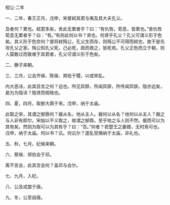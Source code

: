 

桓公·二年

一、二年，春王正月，戊申，宋督弒其君与夷及其大夫孔父。

及者何？累也。弒君多矣，舍此无累者乎？曰：“有仇牧，荀息，皆累也。”舍仇牧荀息无累者乎？曰：“有。”有则此何以书？贤也。何贤乎孔父？孔父可谓义形于色矣。其义形于色奈何？督将弒殇公，孔父生而存，则殇公不可得而弒也，故于是先攻孔父之家。殇公知孔父死，己必死，趋而救之，皆死焉。孔父正色而立于朝，则人莫敢过而致难于其君者，孔父可谓义形于色矣。

二、滕子来朝。

三、三月，公会齐侯、陈侯、郑伯于稷，以成宋乱。

内大恶讳，此其目言之何？远也。所见异辞，所闻异辞，所传闻异辞。隐亦远矣，曷为为隐讳？隐贤而桓贱也。

四、夏，四月，取郜大鼎于宋。戊申，纳于太庙。

此取之宋，其谓之郜鼎何？器从名，地从主人。器何以从名？地何以从主人？器之与人非有即尔。宋始以不义取之，故谓之郜鼎。至乎地之与人则不然。俄而可以为其有矣。然则为取可以为其有乎？曰：“否。”何者？若楚王之妻媦，无时焉可也。戊申，纳于太庙。何以书？讥。何讥尔？遂乱受赂纳于太庙，非礼也。

五、秋，七月，纪侯来朝。

六、蔡侯、郑伯会于邓。

离不言会，此其言会何？盖邓与会尔。

七、九月，入杞。

八、公及戎盟于唐。

九、冬，公至自唐。

